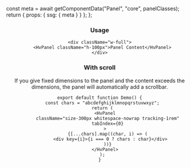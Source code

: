 

  const meta = await getComponentData("Panel", "core", panelClasses);
  return { props: { ssg: { meta } } };
};

<Header />

### Usage

```tsx live
<div className="w-full">
  <HvPanel className="h-100px">Panel Content</HvPanel>
</div>
```

### With scroll

If you give fixed dimensions to the panel and the content exceeds the dimensions, the panel will automatically add a scrollbar.

```tsx live
export default function Demo() {
  const chars = "abcdefghijklmnopqrstuvwxyz";
  return (
    <HvPanel
      className="size-300px whitespace-nowrap tracking-1rem"
      tabIndex={0}
    >
      {[...chars].map((char, i) => (
        <div key={i}>{i === 0 ? chars : char}</div>
      ))}
    </HvPanel>
  );
}
```
